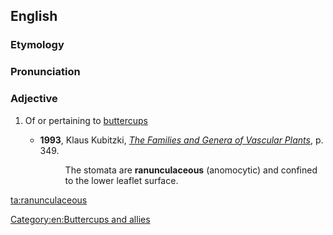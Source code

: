 ==English==

===Etymology===
{{rfe|lang=en}}

===Pronunciation===
{{rfp|lang=en}}

===Adjective===
{{en-adj}}

# {{context|botany|lang=en}} Of or pertaining to [[buttercup]]s
#*'''1993''', Klaus Kubitzki, ''[http://books.google.com/books?id=yjlzrzbRXNQC&pg=PA349&dq=ranunculaceous&sig=4FMekhLB-caK2c-n8tyG3DTWzTc The Families and Genera of Vascular Plants]'', p. 349.
#*:The stomata are '''ranunculaceous''' (anomocytic) and confined to the lower leaflet surface.

[[Category:en:Buttercups and allies]]

[[ta:ranunculaceous]]